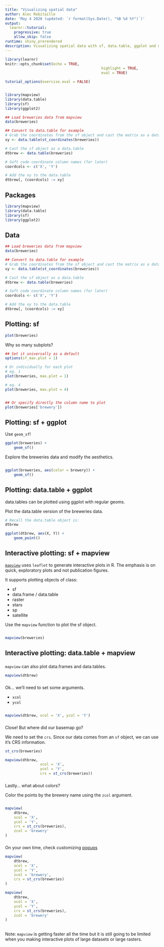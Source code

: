 ```yaml
---
title: "Visualizing spatial data"
author: Alec Robitaille
date: 'May 4 2020 (updated: `r format(Sys.Date(), "%B %d %Y")`)'
output:
  learnr::tutorial:
    progressive: true
    allow_skip: false
runtime: shiny_prerendered
description: Visualizing spatial data with sf, data.table, ggplot and mapview
---
```


```r
library(learnr)
knitr::opts_chunk$set(echo = TRUE,
											highlight = TRUE,
											eval = TRUE)

tutorial_options(exercise.eval = FALSE)


library(mapview)
library(data.table)
library(sf)
library(ggplot2)

## Load breweries data from mapview
data(breweries)

## Convert to data.table for example
# Grab the coordinates from the sf object and cast the matrix as a data.table
xy <- data.table(st_coordinates(breweries))

# Cast the sf object as a data.table
dtbrew <- data.table(breweries)

# Soft code coordinate column names (for later)
coordcols <- c('X', 'Y')

# Add the xy to the data.table
dtbrew[, (coordcols) := xy]
```


## Packages

```r
library(mapview)
library(data.table)
library(sf)
library(ggplot2)
```

## Data
```r
## Load breweries data from mapview
data(breweries)

## Convert to data.table for example
# Grab the coordinates from the sf object and cast the matrix as a data.table
xy <- data.table(st_coordinates(breweries))

# Cast the sf object as a data.table
dtbrew <- data.table(breweries)

# Soft code coordinate column names (for later)
coordcols <- c('X', 'Y')

# Add the xy to the data.table
dtbrew[, (coordcols) := xy]
```


## Plotting: sf 

```r
plot(breweries)
```


Why so many subplots?

```r
## Set it universally as a default
options(sf_max.plot = 1)

# Or individually for each plot
# eg. 1
plot(breweries, max.plot = 1)

# eg. 4
plot(breweries, max.plot = 4)


## Or specify directly the column name to plot
plot(breweries['brewery'])
```


## Plotting: sf + ggplot
Use `geom_sf`! 
 
```r
ggplot(breweries) + 
	geom_sf()
```


Explore the breweries data and modify the aesthetics. 

```r


```

```r
ggplot(breweries, aes(color = brewery)) + 
	geom_sf()
```



## Plotting: data.table + ggplot

data.tables can be plotted using ggplot with regular geoms. 

Plot the data.table version of the breweries data.

```r
# Recall the data.table object is: 
dtbrew
```

```r
ggplot(dtbrew, aes(X, Y)) +
	geom_point()
```



## Interactive plotting: sf + mapview
[`mapview`](https://r-spatial.github.io/mapview/index.html) uses `leaflet` to generate interactive plots in R. The emphasis is on quick, exploratory plots and not publication figures. 

It supports plotting objects of class:

* sf
* data.frame / data.table
* raster
* stars
* sp
* satellite


Use the `mapview` function to plot the sf object. 
```r

```

```r
mapview(breweries)
```

## Interactive plotting: data.table + mapview

### 
`mapview` can also plot data.frames and data.tables. 

```r
mapview(dtbrew)
```

###
Ok... we'll need to set some arguments.

* `xcol`
* `ycol`

```r

```

```r
mapview(dtbrew, xcol = 'X', ycol = 'Y')
```

### 
Close! But where did our basemap go?

We need to set the `crs`. Since our data comes from an `sf` object, we can use it's CRS information. 

```r
st_crs(breweries)
```

```r
mapview(dtbrew,
				xcol = 'X',
				ycol = 'Y',
				crs = st_crs(breweries))
```


###
Lastly... what about colors? 

Color the points by the brewery name using the `zcol` argument. 

```r

```

```r
mapview(
	dtbrew,
	xcol = 'X',
	ycol = 'Y',
	crs = st_crs(breweries),
	zcol = 'brewery'
)
```


###
On your own time, check customizing [popups](https://r-spatial.github.io/mapview/articles/articles/mapview_04-popups.html)


```r
mapview(
	dtbrew,
	xcol = 'X',
	ycol = 'Y',
	zcol = 'brewery',
	crs = st_crs(breweries)
)
```


```r
mapview(
	dtbrew,
	xcol = 'X',
	ycol = 'Y',
	crs = st_crs(breweries),
	zcol = 'brewery'
)
```


##
Note: `mapview` is getting faster all the time but it is still going to be limited when you making interactive plots of large datasets or large rasters. 

